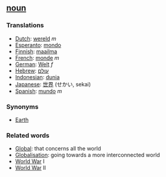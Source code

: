 ==[[noun]]==

===Translations===

*[[Dutch]]: [[wereld]] ''m''
*[[Esperanto]]: [[mondo]]
*[[Finnish]]: [[maailma]]
*[[French]]: [[monde]] ''m''
*[[German]]: [[Welt]] ''f''
*[[Hebrew]]: [[עולם]]
*[[Indonesian]]: [[dunia]]
*[[Japanese]]: [[世界]] (せかい, sekai)
*[[Spanish]]: [[mundo]] ''m''

===Synonyms===

*[[Earth]]

===Related words===

*[[Global]]: that concerns all the world
*[[Globalisation]]: going towards a more interconnected world
*[[World War]] I
*[[World War]] II
